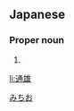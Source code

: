 ==Japanese==
{{ja-kanjitab|通|雄}}

===Proper noun===
{{ja-pos|proper|みちお}}

# {{given name|male|lang=ja}}

[[Category:Japanese male given names|みちお]]

[[li:通雄]]